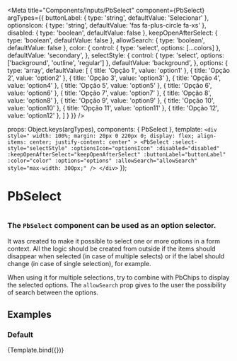 
<Meta
  title="Components/Inputs/PbSelect"
  component={PbSelect}
  argTypes={{
    buttonLabel: { type: 'string', defaultValue: 'Selecionar' },
    optionsIcon: { type: 'string', defaultValue: 'fas fa-plus-circle fa-xs' },
    disabled: { type: 'boolean', defaultValue: false },
    keepOpenAfterSelect: { type: 'boolean', defaultValue: false },
    allowSearch: { type: 'boolean', defaultValue: false },
    color: {
      control: { type: 'select', options: [...colors] },
      defaultValue: 'secondary',
    },
    selectStyle: {
      control: { type: 'select', options: ['background', 'outline', 'regular'] },
      defaultValue: 'background',
    },
    options: {
      type: 'array',
      defaultValue: [
        { title: 'Opção 1', value: 'option1' },
        { title: 'Opção 2', value: 'option2' },
        { title: 'Opção 3', value: 'option3' },
        { title: 'Opção 4', value: 'option4' },
        { title: 'Opção 5', value: 'option5' },
        { title: 'Opção 6', value: 'option6' },
        { title: 'Opção 7', value: 'option7' },
        { title: 'Opção 8', value: 'option8' },
        { title: 'Opção 9', value: 'option9' },
        { title: 'Opção 10', value: 'option10' },
        { title: 'Opção 11', value: 'option11' },
        { title: 'Opção 12', value: 'option12' },
      ]
    }
  }}
/>

  props: Object.keys(argTypes),
  components: { PbSelect },
  template: `
    <div style="
      width: 100%;
      margin: 20px 0 220px 0;
      display: flex;
      align-items: center;
      justify-content: center"
    >
      <PbSelect
        :select-style="selectStyle"
        :optionsIcon="optionsIcon"
        :disabled="disabled"
        :keepOpenAfterSelect="keepOpenAfterSelect"
        :buttonLabel="buttonLabel"
        :color="color"
        :options="options"
        :allowSearch="allowSearch"
        style="max-width: 300px;"
      />
    </div>
  `
});

# **PbSelect**
#

### The `PbSelect` component can be used as an option selector.

It was created to make it possible to select one or more options in a form context.
All the logic should be created from outside if the items should disappear when selected (in case of multiple selects)
or if the label should change (in case of single selection), for example.

When using it for multiple selections, try to combine with PbChips to display the selected options.
The `allowSearch` prop gives to the user the possibility of search between the options.

## Examples

### Default

<Canvas>
  <Story name="Default">
    {Template.bind({})}
  </Story>
</Canvas>
